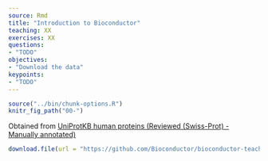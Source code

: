```yaml
---
source: Rmd
title: "Introduction to Bioconductor"
teaching: XX
exercises: XX
questions:
- "TODO"
objectives:
- "Download the data"
keypoints:
- "TODO"
---
```


```r
source("../bin/chunk-options.R")
knitr_fig_path("00-")
```

Obtained from [UniProtKB human proteins (Reviewed (Swiss-Prot) - Manually annotated)](https://www.uniprot.org/uniprot/?query=*&fil=reviewed%3Ayes+AND+organism%3A%22Homo+sapiens+%28Human%29+%5B9606%5D%22+AND+proteome%3Aup000005640)

```r
download.file(url = "https://github.com/Bioconductor/bioconductor-teaching/blob/master/data/.../uniprot-filtered-reviewed_human_96.fasta.gz", destfile = "data/uniprot-filtered-reviewed_human_96.fasta.gz")
```

